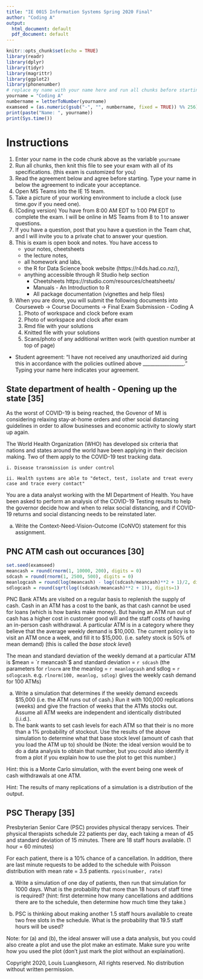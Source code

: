 ```yaml
---
title: "IE 0015 Information Systems Spring 2020 Final"
author: "Coding A"
output:
  html_document: default
  pdf_document: default
---
```



```r
knitr::opts_chunk$set(echo = TRUE)
library(readr)
library(dplyr)
library(tidyr)
library(magrittr)
library(ggplot2)
library(phonenumber)
# replace my name with your name here and run all chunks before starting
yourname = "Coding A"
numbername = letterToNumber(yourname)
examseed = (as.numeric(gsub("-", "", numbername, fixed = TRUE)) %% 256)
print(paste("Name: ", yourname))
print(Sys.time())
```

Instructions
=============

1. Enter your name in the code chunk above as the variable `yourname`
2. Run all chunks, then knit this file to see your exam with all of its specifications. (this exam is customized for you)
3. Read the agreement below and agree before starting.  Type your name in below the agreement to indicate your acceptance.
4. Open MS Teams into the IE 15 team. 
5. Take a picture of your working environment to include a clock (use time.gov if you need one).
6. (Coding version) You have from 8:00 AM EDT to 1:00 PM EDT to complete the exam.  I will be online in MS Teams from 8 to 1 to answer questions.
7. If you have a question, post that you have a question in the Team chat, and I will invite you to a private chat to answer your question. 
8. This is exam is open book and notes. You have access to 
    - your notes, cheetsheets
    - the lecture notes, 
    - all homework  and labs, 
    -  the R for Data Science book website (https://r4ds.had.co.nz/), 
    - anything accessible through R Studio help section 
        -  Cheetsheets https://rstudio.com/resources/cheatsheets/
        -  Manuals - An Introduction to R
        -  All package documentation (vignettes and help files)

9.  When you are done, you will submit the following documents into Courseweb -> Course Documents -> Final Exam Submission - Coding A
    1. Photo of workspace and clock before exam
    2. Photo of workspace and clock after exam
    3. Rmd file with your solutions
    4. Knitted file with your solutions
    5. Scans/photo of any additional written work (with question number at top of page)


- Student agreement: 	"I have not received any unauthorized aid during this <assignment/quiz/exam> in accordance with the policies outlined above _________________."   Typing your name here indicates your agreement.



## State department of health - Opening up the state [35]

As the worst of COVID-19 is being reached, the Govenor of MI is considering relaxing stay-at-home orders and other social distancing guidelines in order to allow businesses and economic activity to slowly start up again.  

The World Health Organization (WHO) has developed six criteria that nations and states around the world have been applying in their decision making. Two of them apply to the COVID-19 test tracking data.

    i. Disease transmission is under control
    
    ii. Health systems are able to "detect, test, isolate and treat every case and trace every contact"

You are a data analyst working with the MI Department of Health.  You have been asked to perform an analysis of the COVID-19 Testing results to help the governor decide how and when to relax social distancing, and if COVID-19 returns and social distancing needs to be reinstated later.

a. Write the Context-Need-Vision-Outcome (CoNVO) statement for this assignment.




## PNC ATM cash out occurances [30]

```r
set.seed(examseed)
meancash = round(rnorm(1, 10000, 200), digits = 0)
sdcash = round(rnorm(1, 2500, 500), digits = 0)
meanlogcash = round(log(meancash) - log((sdcash/meancash)**2 + 1)/2, digits=1)
sdlogcash = round(sqrt(log((sdcash/meancash)**2 + 1)), digits=1)
```
PNC Bank ATMs are visited on a regular basis to replenish the supply of cash.  Cash in an ATM has a cost to the bank, as that cash cannot be used for loans (which is how banks make money). But having an ATM run out of cash has a higher cost in customer good will and the staff costs of having an in-person cash withdrawal.  A particular ATM is in a category where they believe that the average weekly demand is \$10,000.  The current policy is to visit an ATM once a week, and fill it to \$15,000. (i.e. safety stock is 50\% of mean demand) (this is called the *base stock level*)

The mean and standard deviation of the weekly demand at a particular ATM is $mean = `r meancash`$ and standard deviation = `r sdcash`  (the parameters for `rlnorm` are the meanlog = `r meanlogcash` and sdlog = `r sdlogcash`. e.g. `rlnorm(100, meanlog, sdlog)` gives the weekly cash demand for 100 ATMs)

(a)  Write a simulation that determines if the weekly demand exceeds \$15,000 (i.e. the ATM runs out of cash.)  Run it with 100,000 replications (weeks) and give the fraction of weeks that the ATMs stocks out.  Assume all ATM weeks are independent and identically distributed (i.i.d.).
(b)  The bank wants to set cash levels for each ATM so that their is no more than a 1\% probability of stockout. Use the results of the above simulation to determine what that base stock level (amount of cash that you load the ATM up to) should be (Note: the ideal version would be to do a data analysis to obtain that number, but you could also identify it from a plot if you explain how to use the plot to get this number.)

Hint:  this is a Monte Carlo simulation, with the event being one week of cash withdrawals at one ATM.

Hint: The results of many replications of a simulation is a distribution of the output.


## PSC Therapy [35]

Presbyterian Senior Care (PSC) provides physical therapy services.  Their physical therapists schedule 22 patients per day, each taking a mean of 45 and standard deviation of 15 minutes.  There are 18 staff hours available. (1 hour = 60 minutes)

For each patient, there is a 10\% chance of a cancellation.  In addition, there are last minute requests to be added to the schedule with Poisson distribution with mean rate = 3.5 patients. `rpois(number, rate)`

(a)  Write a simulation of one day of patients, then run that simulation for 1000 days.  What is the probability that more than 18 hours of staff time is required?  (hint: first determine how many cancellations and additions there are to the schedule, then determine how much time they take.)

(b)  PSC is thinking about making another 1.5 staff hours available to create two free slots in the schedule.  What is the probability that 19.5 staff hours will be used?

Note:  for (a) and (b), the ideal answer will use a data analysis, but you could also create a plot and use the plot make an estimate. Make sure you write how you used the plot (don't just mark the plot without an explaination).

Copyright 2020, Louis Luangkesorn, All rights reserved.  No distribution without written permission.